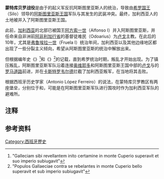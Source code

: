 {{refimprove|time=2020-10-11}}
{{Infobox military conflict
|conflict=蒙特库贝罗战役
|partof=
|image=
|caption=
|date=774年－783年间
|place=[[西班牙|西班牙]]，[[卡斯特罗韦尔德|卡斯特罗韦尔德]]，蒙特库贝罗
|result=[[阿斯图里亚斯王国|阿斯图里亚斯王国]]获得决定性胜利
|combatant1=[[File:Cruz_de_Asturias.svg|15px]] [[阿斯圖里亞斯王國|阿斯圖里亞斯王國]]
|combatant2={{link-en|加利西亚人|Galicians}}
|commander1=[[希罗_(阿斯图里亚斯)|希罗]]
|commander2=未知
|strength1=未知
|strength2=未知
|casualties1=未知
|casualties2=未知
}}
{{Campaignbox 阿斯图里亚斯王国战役}}
'''蒙特库贝罗战役'''是由于{{link-en|加利西亚人|Galicians}}的起义军反抗阿斯图里亚斯人的统治，导致由[[希罗_(阿斯图里亚斯)|希罗国王]]（Silo）领导的[[阿斯图里亚斯王国|阿斯图里亚斯王国]]军队与其发生的武装冲突。最终，加利西亚人的土地被并入了阿斯图里亚斯王国。

此前，[[加利西亚|加利西亚]]的北部已被国王[[阿方索一世_(阿斯图里亚斯)|阿方索一世]]（Alfonso I）并入阿斯图里亚斯，并任命来自非洲前[[阿非利加_(罗马行省)|阿非利加行省]]的基督徒难民{{link-en|奥多阿留斯|Odoarius}}（Odoarius）为[[天主教卢戈教区|卢戈]]主教。在此后的10年，尤其是[[弗鲁埃拉一世|弗鲁埃拉一世]]（Fruela I）统治年间，加利西亚以及其他边缘地区都出现了一些分裂主义倾向，希望从阿斯图里亚斯的统治中解放出来。

但根据编年史《{{link-ca|Crònica Rotense}}》<ref>"Galleciam sibi revellantem inito certamine in monte Cuperio superavit et suo imperio subiugavit"</ref>和《{{link-ca|Crónica Sebastianense}}》<ref>"Populos Gallaeciae contra se rebelantes in monte Cuperio bello superavit et sub imperio subiugavit"</ref>的记载，直到希罗统治时期，叛乱才开始出现。为了镇压叛乱，阿斯图里亚斯军队沿着连接[[奥维耶多|奥维耶多]]和阿斯图里亚斯王国中部的[[卢戈_(西班牙)|卢戈]]与{{link-en|伊里亚·弗拉维亚|Iria Flavia}}的[[罗马道路|罗马道路]]前进，并在[[卡斯特罗韦尔德|卡斯特罗韦尔德]]拦截了加利西亚叛军，在当地将其击败。

根据西班牙历史学家{{link-es|安东尼奥·洛佩斯·费雷罗|Antonio López Ferreiro}}（Antonio López Ferreiro）的说法，在蒙特库贝罗教区有两座堡垒，分别位于{{link-es|麦克赛德|Maxide (La Coruña)}}和{{link-es|萨切达|Sarceda (Boal)}}，可能是在阿斯图里亚斯军队进行围攻时作为加利西亚军队的避难所{{refn|name=蒙特库贝罗|group=Note|由于战斗发生在一座小山上，表明这场遭遇战可能包括围城战。}}。

== 注释 ==
{{reflist|group=Note|2}}

== 参考资料 ==
{{Reflist}}

[[Category:西班牙歷史|Category:西班牙歷史]]